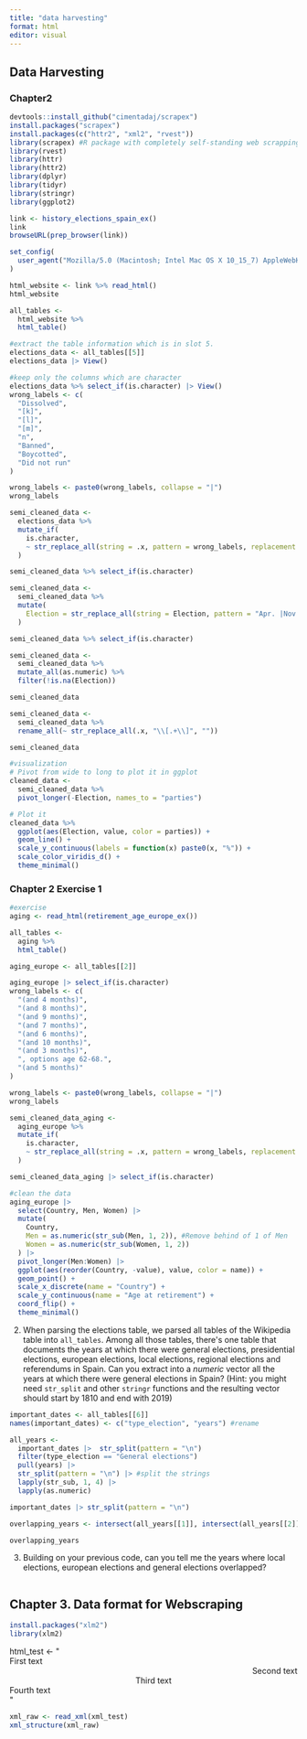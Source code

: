 ```yaml
---
title: "data harvesting"
format: html
editor: visual
---
```


## Data Harvesting

### Chapter2

```r
devtools::install_github("cimentadaj/scrapex")
install.packages("scrapex")
install.packages(c("httr2", "xml2", "rvest"))
library(scrapex) #R package with completely self-standing web scrapping/API examples for enternity
library(rvest)
library(httr)
library(httr2)
library(dplyr)
library(tidyr)
library(stringr)
library(ggplot2)

link <- history_elections_spain_ex()
link
browseURL(prep_browser(link))

set_config(
  user_agent("Mozilla/5.0 (Macintosh; Intel Mac OS X 10_15_7) AppleWebKit/605.1.15 (KHTML, like Gecko) Version/17.3 Safari/605.1.15")
)

html_website <- link %>% read_html()
html_website

all_tables <-
  html_website %>%
  html_table()

#extract the table information which is in slot 5.
elections_data <- all_tables[[5]]
elections_data |> View() 

#keep only the columns which are character
elections_data %>% select_if(is.character) |> View()
wrong_labels <- c(
  "Dissolved",
  "[k]",
  "[l]",
  "[m]",
  "n",
  "Banned",
  "Boycotted",
  "Did not run"
)

wrong_labels <- paste0(wrong_labels, collapse = "|")
wrong_labels

semi_cleaned_data <-
  elections_data %>%
  mutate_if(
    is.character,
    ~ str_replace_all(string = .x, pattern = wrong_labels, replacement = NA_character_)
  )

semi_cleaned_data %>% select_if(is.character)

semi_cleaned_data <-
  semi_cleaned_data %>%
  mutate(
    Election = str_replace_all(string = Election, pattern = "Apr. |Nov. ", replacement = "")
  ) 

semi_cleaned_data %>% select_if(is.character)

semi_cleaned_data <-
  semi_cleaned_data %>%
  mutate_all(as.numeric) %>%
  filter(!is.na(Election))

semi_cleaned_data

semi_cleaned_data <-
  semi_cleaned_data %>%
  rename_all(~ str_replace_all(.x, "\\[.+\\]", ""))

semi_cleaned_data

#visualization
# Pivot from wide to long to plot it in ggplot
cleaned_data <-
  semi_cleaned_data %>%
  pivot_longer(-Election, names_to = "parties")

# Plot it
cleaned_data %>%
  ggplot(aes(Election, value, color = parties)) +
  geom_line() +
  scale_y_continuous(labels = function(x) paste0(x, "%")) +
  scale_color_viridis_d() +
  theme_minimal()
```

### Chapter 2 Exercise 1

```r
#exercise
aging <- read_html(retirement_age_europe_ex())

all_tables <-
  aging %>%
  html_table()

aging_europe <- all_tables[[2]]

aging_europe |> select_if(is.character)
wrong_labels <- c(
  "(and 4 months)",
  "(and 8 months)",
  "(and 9 months)",
  "(and 7 months)",
  "(and 6 months)",
  "(and 10 months)",
  "(and 3 months)",
  ", options age 62-68.",
  "(and 5 months)"
)

wrong_labels <- paste0(wrong_labels, collapse = "|")
wrong_labels

semi_cleaned_data_aging <-
  aging_europe %>%
  mutate_if(
    is.character,
    ~ str_replace_all(string = .x, pattern = wrong_labels, replacement = NA_character_)
  )

semi_cleaned_data_aging |> select_if(is.character)

#clean the data
aging_europe |> 
  select(Country, Men, Women) |> 
  mutate(
    Country,
    Men = as.numeric(str_sub(Men, 1, 2)), #Remove behind of 1 of Men 
    Women = as.numeric(str_sub(Women, 1, 2)) 
  ) |> 
  pivot_longer(Men:Women) |> 
  ggplot(aes(reorder(Country, -value), value, color = name)) +
  geom_point() +
  scale_x_discrete(name = "Country") +
  scale_y_continuous(name = "Age at retirement") +
  coord_flip() +
  theme_minimal()
```

2.  When parsing the elections table, we parsed all tables of the Wikipedia table into `all_tables`. Among all those tables, there\'s one table that documents the years at which there were general elections, presidential elections, european elections, local elections, regional elections and referendums in Spain. Can you extract into a *numeric* vector all the years at which there were general elections in Spain? (Hint: you might need `str_split` and other `stringr` functions and the resulting vector should start by 1810 and end with 2019)

```r
important_dates <- all_tables[[6]]
names(important_dates) <- c("type_election", "years") #rename

all_years <-
  important_dates |>  str_split(pattern = "\n")
  filter(type_election == "General elections") 
  pull(years) |> 
  str_split(pattern = "\n") |> #split the strings
  lapply(str_sub, 1, 4) |> 
  lapply(as.numeric)

important_dates |> str_split(pattern = "\n")

overlapping_years <- intersect(all_years[[1]], intersect(all_years[[2]], all_years[[3]]))

overlapping_years
```

3.  Building on your previous code, can you tell me the years where local elections, european elections and general elections overlapped?

    ```r

    ```

## Chapter 3. Data format for Webscraping

```r
install.packages("xlm2")
library(xlm2)
```

```{=html}
html_test <- "<html>
  <head>
    <title>Div Align Attribbute</title>
  </head>
  <body>
    <div align='left'>
      First text
    </div>
    <div align='right'>
      Second text
    </div>
    <div align='center'>
      Third text
    </div>
    <div align='justify'>
      Fourth text
    </div>
  </body>
</html>
"
```
```r
xml_raw <- read_xml(xml_test)
xml_structure(xml_raw)
```
